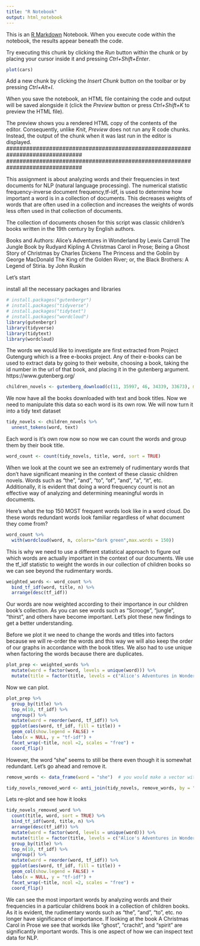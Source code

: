 ---
title: "R Notebook"
output: html_notebook
---

This is an [R Markdown](http://rmarkdown.rstudio.com) Notebook. When you execute code within the notebook, the results appear beneath the code. 

Try executing this chunk by clicking the *Run* button within the chunk or by placing your cursor inside it and pressing *Ctrl+Shift+Enter*. 

```{r}
plot(cars)
```

Add a new chunk by clicking the *Insert Chunk* button on the toolbar or by pressing *Ctrl+Alt+I*.

When you save the notebook, an HTML file containing the code and output will be saved alongside it (click the *Preview* button or press *Ctrl+Shift+K* to preview the HTML file).

The preview shows you a rendered HTML copy of the contents of the editor. Consequently, unlike *Knit*, *Preview* does not run any R code chunks. Instead, the output of the chunk when it was last run in the editor is displayed.
###############################################################################
###############################################################################


This assignment is about analyzing words and their frequencies in text documents
for NLP (natural language processing). The numerical statistic frequency-inverse
document frequency,tf-idf, is used to determine how important a word
is in a collection of documents. This decreases weights of words that are 
often used in a collection and increases the weights of words less often used in
that collection of documents.

The collection of documents chosen for this script was classic children's books
written in the 19th century by English authors.

Books and Authors:
Alice's Adventures in Wonderland by Lewis Carroll
The Jungle Book by Rudyard Kipling
A Christmas Carol in Prose; Being a Ghost Story of Christmas by Charles Dickens
The Princess and the Goblin by George MacDonald
The King of the Golden River; or, the Black Brothers: A Legend of Stiria. by
John Ruskin


Let's start

install all the necessary packages and libraries
```{r}
# install.packages("gutenbergr")
# install.packages("tidyverse")
# install.packages("tidytext")
# install.packages("wordcloud")
library(gutenbergr)
library(tidyverse)
library(tidytext)
library(wordcloud)
```


The words we would like to investigate are first extracted from Project 
Gutengurg which is a free e-books project. Any of their e-books can be used to 
extract data by going to their website, choosing a book, taking the id 
number in the url of that book, and placing it in the gutenberg argument.
https://www.gutenberg.org/
```{r}
children_novels <- gutenberg_download(c(11, 35997, 46, 34339, 33673), meta_fields = "title") %>% select(text, title)
```


We now have all the books downloaded with text and book titles. Now we need to 
manipulate this data so each word is its own row. We will now turn it into a 
tidy text dataset
```{r}
tidy_novels <- children_novels %>%
  unnest_tokens(word, text)
```


Each word is it's own row now so now we can count the words and group them by their book title.
```{r}
word_count <- count(tidy_novels, title, word, sort = TRUE)
```


When we look at the count we see an extremely of rudimentary words that don't
have significant meaning in the context of these classic children novels. Words
such as "the", "and", "to", "of", "and", "a", "it", etc. Additionally, it is
evident that doing a word frequency count is not an effective way of
analyzing and determining meaningful words in documents.

Here's what the top 150 MOST frequent words look like in a word cloud. 
Do these words redundant words look familiar regardless of what document they
come from?
```{r}
word_count %>%
  with(wordcloud(word, n, colors="dark green",max.words = 150))
```


This is why we need to use a different statistical approach to figure out which
words are actually important in the context of our documents. We use the tf_idf
statistic to weight the words in our collection of
children books so we can see beyond the rudimentary words.
```{r}
weighted_words <- word_count %>%
  bind_tf_idf(word, title, n) %>%
  arrange(desc(tf_idf))
```

Our words are now weighted according to their importance in our children book's
collection. As you can see words such as "Scrooge", "jungle", "thirst", and
others have become important. Let's plot these new findings to get a better
understanding. 


Before we plot it we need to change the words and titles into factors because
we will re-order the words and this way we will also keep the order of our
graphs in accordance with the book titles. We also had to use unique when
factoring the words because there are duplicates.
```{r}
plot_prep <- weighted_words %>%
  mutate(word = factor(word, levels = unique(word))) %>%
  mutate(title = factor(title, levels = c("Alice's Adventures in Wonderland", "The Jungle Book","A Christmas Carol in Prose; Being a Ghost Story of Christmas", "The Princess and the Goblin", "The King of the Golden River; or, the Black Brothers: A Legend of Stiria.")))
```


Now we can plot.
```{r}
plot_prep %>%
  group_by(title) %>%
  top_n(10, tf_idf) %>%
  ungroup() %>%
  mutate(word = reorder(word, tf_idf)) %>%
  ggplot(aes(word, tf_idf, fill = title)) +
  geom_col(show.legend = FALSE) +
  labs(x = NULL, y = "tf-idf") +
  facet_wrap(~title, ncol =2, scales = "free") +
  coord_flip()
```


However, the word "she" seems to still be there even though it is somewhat
redundant. Let's go ahead and remove it.
```{r}
remove_words <- data_frame(word = "she")  # you would make a vector with c("remove_word1", "remove_word2")

tidy_novels_removed_word <- anti_join(tidy_novels, remove_words, by = "word")
```


Lets re-plot and see how it looks
```{r}
tidy_novels_removed_word %>%
  count(title, word, sort = TRUE) %>%
  bind_tf_idf(word, title, n) %>%
  arrange(desc(tf_idf)) %>%
  mutate(word = factor(word, levels = unique(word))) %>%
  mutate(title = factor(title, levels = c("Alice's Adventures in Wonderland", "The Jungle Book","A Christmas Carol in Prose; Being a Ghost Story of Christmas", "The Princess and the Goblin", "The King of the Golden River; or, the Black Brothers: A Legend of Stiria.")))%>%
  group_by(title) %>%
  top_n(10, tf_idf) %>%
  ungroup() %>%
  mutate(word = reorder(word, tf_idf)) %>%
  ggplot(aes(word, tf_idf, fill = title)) +
  geom_col(show.legend = FALSE) +
  labs(x = NULL, y = "tf-idf") +
  facet_wrap(~title, ncol =2, scales = "free") +
  coord_flip()
```


We can see the most important words by analyzing words and their
frequencies in a particular childrens book in a collection of children books.
As it is evident, the rudimentary words
such as "the", "and", "to", etc. no longer have significance of importance.
If looking at the book A Christmas Carol in Prose we see that workds like
"ghost", "crachit", and "spirit" are significantly important words. 
This is one aspect of how we can inspect text data for NLP.

